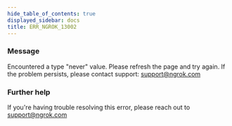 ```yaml
---
hide_table_of_contents: true
displayed_sidebar: docs
title: ERR_NGROK_13002
---
```


### Message

Encountered a type "never" value. Please refresh the page and try again. If the problem persists, please contact support: support@ngrok.com

<ErrorDetails />

### Further help

If you're having trouble resolving this error, please reach out to [support@ngrok.com](mailto:support@ngrok.com?subject=Help%20with%20ERR_NGROK_13002)
